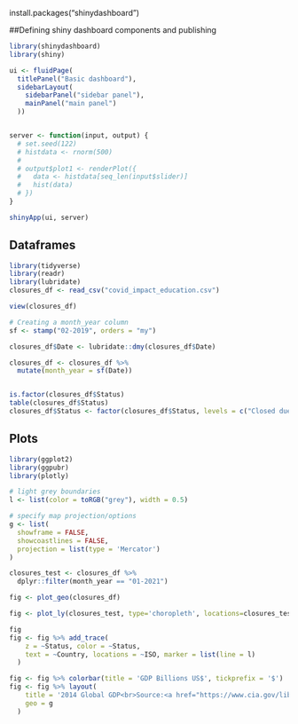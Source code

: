 install.packages("shinydashboard")

##Defining shiny dashboard components and publishing
```r
library(shinydashboard)
library(shiny)

ui <- fluidPage(
  titlePanel("Basic dashboard"),
  sidebarLayout(
    sidebarPanel("sidebar panel"),
    mainPanel("main panel")
  ))


server <- function(input, output) {
  # set.seed(122)
  # histdata <- rnorm(500)
  # 
  # output$plot1 <- renderPlot({
  #   data <- histdata[seq_len(input$slider)]
  #   hist(data)
  # })
}

shinyApp(ui, server)

```

## Dataframes
```r
library(tidyverse)
library(readr)
library(lubridate)
closures_df <- read_csv("covid_impact_education.csv")

view(closures_df)

# Creating a month_year column
sf <- stamp("02-2019", orders = "my") 

closures_df$Date <- lubridate::dmy(closures_df$Date)

closures_df <- closures_df %>%
  mutate(month_year = sf(Date))


is.factor(closures_df$Status)
table(closures_df$Status)
closures_df$Status <- factor(closures_df$Status, levels = c("Closed due to COVID-19 ", "Partially open", "Fully open", "Academic break"))


```

## Plots
```r
library(ggplot2)
library(ggpubr)
library(plotly)

# light grey boundaries
l <- list(color = toRGB("grey"), width = 0.5)

# specify map projection/options
g <- list(
  showframe = FALSE,
  showcoastlines = FALSE,
  projection = list(type = 'Mercator')
)

closures_test <- closures_df %>%
  dplyr::filter(month_year == "01-2021")

fig <- plot_geo(closures_df)

fig <- plot_ly(closures_test, type='choropleth', locations=closures_test$ISO, z=closures_test$Status, text=closures_test$Country)

fig
fig <- fig %>% add_trace(
    z = ~Status, color = ~Status, 
    text = ~Country, locations = ~ISO, marker = list(line = l)
  )

fig <- fig %>% colorbar(title = 'GDP Billions US$', tickprefix = '$')
fig <- fig %>% layout(
    title = '2014 Global GDP<br>Source:<a href="https://www.cia.gov/library/publications/the-world-factbook/fields/2195.html">CIA World Factbook</a>',
    geo = g
  )



```
